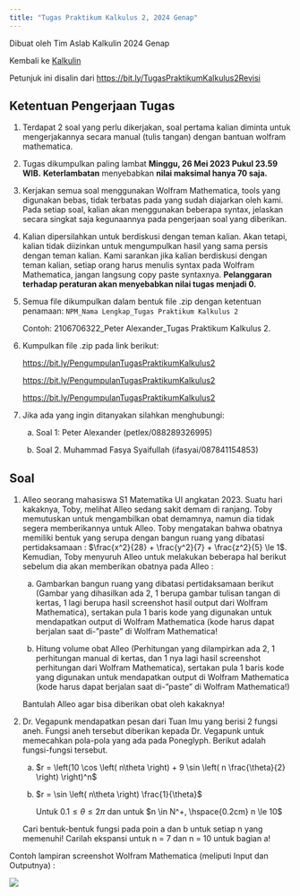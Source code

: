 ```yaml
---
title: "Tugas Praktikum Kalkulus 2, 2024 Genap"
---
```


Dibuat oleh Tim Aslab Kalkulin 2024 Genap

Kembali ke [Kalkulin](./kalkulin2024genap.qmd)

Petunjuk ini disalin dari <https://bit.ly/TugasPraktikumKalkulus2Revisi>

## Ketentuan Pengerjaan Tugas

1. Terdapat 2 soal yang perlu dikerjakan, soal pertama kalian diminta untuk mengerjakannya secara manual (tulis tangan) dengan bantuan wolfram mathematica.

2. Tugas dikumpulkan paling lambat **Minggu, 26 Mei 2023 Pukul 23.59 WIB.** **Keterlambatan** menyebabkan **nilai maksimal hanya 70 saja.**

3. Kerjakan semua soal menggunakan Wolfram Mathematica, tools yang digunakan bebas, tidak terbatas pada yang sudah diajarkan oleh kami. Pada setiap soal, kalian akan menggunakan beberapa syntax, jelaskan secara singkat saja kegunaannya pada pengerjaan soal yang diberikan.

4. Kalian dipersilahkan untuk berdiskusi dengan teman kalian. Akan tetapi, kalian tidak diizinkan untuk mengumpulkan hasil yang sama persis dengan teman kalian. Kami sarankan jika kalian berdiskusi dengan teman kalian, setiap orang harus menulis syntax pada Wolfram Mathematica, jangan langsung copy paste syntaxnya. **Pelanggaran terhadap peraturan akan menyebabkan nilai tugas menjadi 0.**

5. Semua file dikumpulkan dalam bentuk file .zip dengan ketentuan penamaan: `NPM_Nama Lengkap_Tugas Praktikum Kalkulus 2`

    Contoh: 2106706322_Peter Alexander_Tugas Praktikum Kalkulus 2.

6. Kumpulkan file .zip pada link berikut:

    <https://bit.ly/PengumpulanTugasPraktikumKalkulus2>

    <https://bit.ly/PengumpulanTugasPraktikumKalkulus2>

    <https://bit.ly/PengumpulanTugasPraktikumKalkulus2>

7. Jika ada yang ingin ditanyakan silahkan menghubungi:

    a. Soal 1: Peter Alexander (petlex/088289326995)

    b. Soal 2. Muhammad Fasya Syaifullah (ifasyai/087841154853)

## Soal

1. Alleo seorang mahasiswa S1 Matematika UI angkatan 2023. Suatu hari kakaknya, Toby, melihat Alleo sedang sakit demam di ranjang. Toby memutuskan untuk mengambilkan obat demamnya, namun dia tidak segera memberikannya untuk Alleo. Toby mengatakan bahwa obatnya memiliki bentuk yang serupa dengan bangun ruang yang dibatasi pertidaksamaan : $\frac{x^2}{28} + \frac{y^2}{7} + \frac{z^2}{5} \le 1$. Kemudian, Toby menyuruh Alleo untuk melakukan beberapa hal berikut sebelum dia akan memberikan obatnya pada Alleo :

    a. Gambarkan bangun ruang yang dibatasi pertidaksamaan berikut (Gambar yang dihasilkan ada 2, 1 berupa gambar tulisan tangan di kertas, 1 lagi berupa hasil screenshot hasil output dari Wolfram Mathematica), sertakan pula 1 baris kode yang digunakan untuk mendapatkan output di Wolfram Mathematica (kode harus dapat berjalan saat di-”paste” di Wolfram Mathematica!

    b. Hitung volume obat Alleo (Perhitungan yang dilampirkan ada 2, 1 perhitungan manual di kertas, dan 1 nya lagi hasil screenshot perhitungan dari Wolfram Mathematica), sertakan pula 1 baris kode yang digunakan untuk mendapatkan output di Wolfram Mathematica (kode harus dapat berjalan saat di-”paste” di Wolfram Mathematica!)

    Bantulah Alleo agar bisa diberikan obat oleh kakaknya!

2. Dr. Vegapunk mendapatkan pesan dari Tuan Imu yang berisi 2 fungsi aneh. Fungsi aneh tersebut diberikan kepada Dr. Vegapunk untuk memecahkan pola-pola yang ada pada Poneglyph. Berikut adalah fungsi-fungsi tersebut.

    a. $r = \left(10 \cos \left( n\theta \right) + 9 \sin \left( n \frac{\theta}{2} \right) \right)^n$

    b. $r = \sin \left( n\theta \right) \frac{1}{\theta}$

        Untuk $0.1 \le \theta \le 2\pi$ dan untuk $n \in N^+, \hspace{0.2cm} n \le 10$

    Cari bentuk-bentuk fungsi pada poin a dan b untuk setiap n yang memenuhi! Carilah ekspansi untuk n = 7 dan n = 10 untuk bagian a!

Contoh lampiran screenshot Wolfram Mathematica (meliputi Input dan Outputnya) :

![](https://res.cloudinary.com/tahun2025/image/upload/v1744076554/contoh_lampiran_1_t6r6pz.png)